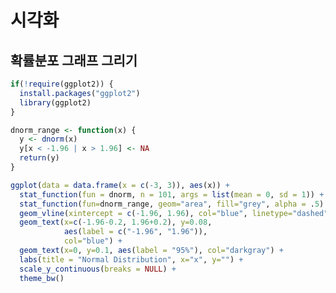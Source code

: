 # 시각화

## 확률분포 그래프 그리기

```r
if(!require(ggplot2)) {
  install.packages("ggplot2")
  library(ggplot2)
}
```

```r
dnorm_range <- function(x) {
  y <- dnorm(x)
  y[x < -1.96 | x > 1.96] <- NA
  return(y)
}

ggplot(data = data.frame(x = c(-3, 3)), aes(x)) +
  stat_function(fun = dnorm, n = 101, args = list(mean = 0, sd = 1)) + 
  stat_function(fun=dnorm_range, geom="area", fill="grey", alpha = .5) +
  geom_vline(xintercept = c(-1.96, 1.96), col="blue", linetype="dashed") +
  geom_text(x=c(-1.96-0.2, 1.96+0.2), y=0.08, 
            aes(label = c("-1.96", "1.96")),
            col="blue") +
  geom_text(x=0, y=0.1, aes(label = "95%"), col="darkgray") +
  labs(title = "Normal Distribution", x="x", y="") +
  scale_y_continuous(breaks = NULL) +
  theme_bw()
```

